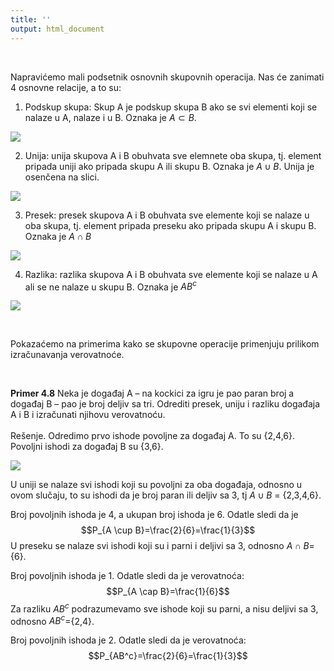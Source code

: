 ```yaml
---
title: ''
output: html_document
---
```

<br>

Napravićemo mali podsetnik osnovnih skupovnih operacija. Nas će zanimati 4 osnovne relacije, a to su:

1. Podskup skupa: Skup A je podskup skupa B ako se svi elementi koji se nalaze u A, nalaze i u B. Oznaka je $A \subset B$. 

![](podskup.png)

2. Unija: unija skupova A i B obuhvata sve elemnete oba skupa, tj. element pripada uniji ako pripada skupu A ili skupu B. Oznaka je $A \cup B$. Unija je osenčena na slici.

![](unija.png)

3. Presek: presek skupova A i B obuhvata sve elemente koji se nalaze  u oba skupa, tj.  element pripada preseku ako pripada skupu A i skupu B. Oznaka je $A \cap B$


![](presek.png)

4. Razlika: razlika skupova A i B obuhvata sve elemente koji se nalaze u A ali se ne nalaze u skupu B. Oznaka je $AB^c$

![](razlika.png)

<br>

Pokazaćemo na primerima kako se skupovne operacije primenjuju prilikom izračunavanja verovatnoće.

<br>

**Primer 4.8** Neka je događaj A – na kockici za igru je pao paran broj a događaj B – pao je broj deljiv sa tri. Odrediti presek, uniju i razliku događaja A i B i izračunati njihovu verovatnoću.  
<br>
Rešenje. Odredimo prvo ishode povoljne za događaj A. To su {2,4,6}. Povoljni ishodi za događaj B su {3,6}.

![](zad1.png)


U uniji se nalaze svi ishodi koji su povoljni za oba događaja, odnosno u ovom slučaju, to su ishodi da je broj paran ili deljiv sa 3, tj $A \cup B$ = {2,3,4,6}.  

Broj povoljnih ishoda je 4, a ukupan broj ishoda je 6. Odatle sledi da je  
$$P_{A \cup B}=\frac{2}{6}=\frac{1}{3}$$
U preseku se nalaze svi ishodi koji su i parni i deljivi sa 3, odnosno $A \cap B$={6}.  

Broj povoljnih ishoda je 1. Odatle sledi da je verovatnoća:
$$P_{A \cap B}=\frac{1}{6}$$
Za razliku $AB^c$ podrazumevamo sve ishode koji su parni, a nisu deljivi sa 3, odnosno $AB^c$={2,4}.  

Broj povoljnih ishoda je 2. Odatle sledi da je verovatnoća:
$$P_{AB^c}=\frac{2}{6}=\frac{1}{3}$$

